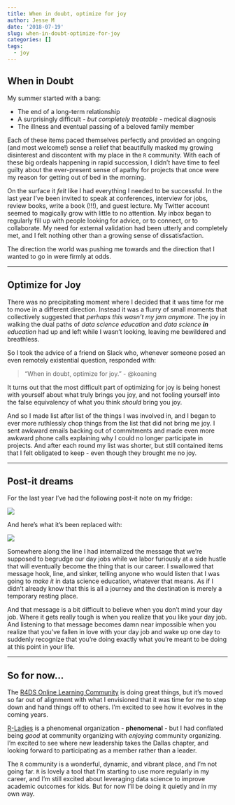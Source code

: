 ```yaml
---
title: When in doubt, optimize for joy
author: Jesse M
date: '2018-07-19'
slug: when-in-doubt-optimize-for-joy
categories: []
tags:
  - joy
---
```


## When in Doubt
My summer started with a bang:

* The end of a long-term relationship
* A surprisingly difficult - _but completely treatable_ - medical diagnosis
* The illness and eventual passing of a beloved family member

Each of these items paced themselves perfectly and provided an ongoing (and most welcome!) sense a relief that beautifully masked my growing disinterest and discontent with my place in the `R` community. With each of these big ordeals happening in rapid succession, I didn't have time to feel guilty about the ever-present sense of apathy for projects that once were my reason for getting out of bed in the morning.

On the surface it _felt_ like I had everything I needed to be successful. In the last year I've been invited to speak at conferences, interview for jobs, review books, write a book (!!!), and guest lecture. My Twitter account seemed to magically grow with little to no attention. My inbox began to regularly fill up with people looking for advice, or to connect, or to collaborate. My need for external validation had been utterly and completely met, and I felt nothing other than a growing sense of dissatisfaction.

The direction the world was pushing me towards and the direction that I wanted to go in were firmly at odds.

*** 

## Optimize for Joy
There was no precipitating moment where I decided that it was time for me to move in a different direction. Instead it was a flurry of small moments that collectively suggested that _perhaps this wasn't my jam anymore._ The joy in walking the dual paths of _data science education_ and _data science **in** education_ had up and left while I wasn't looking, leaving me bewildered and breathless.

So I took the advice of a friend on Slack who, whenever someone posed an even remotely existential question, responded with: 

> "When in doubt, optimize for joy." - @koaning

It turns out that the most difficult part of optimizing for joy is being honest with yourself about what truly brings you joy, and not fooling yourself into the false equivalency of what you think _should_ bring you joy.

And so I made list after list of the things I was involved in, and I began to ever more ruthlessly chop things from the list that did not bring me joy. I sent awkward emails backing out of commitments and made even more awkward phone calls explaining why I could no longer participate in projects. And after each round my list was shorter, but still contained items that I felt obligated to keep - even though they brought me no joy.

***

## Post-it dreams
For the last year I've had the following post-it note on my fridge:

![](https://i.imgur.com/o1V7owR.jpg)

And here's what it's been replaced with: 

![](https://i.imgur.com/umaNGft.jpg)

Somewhere along the line I had internalized the message that we're supposed to begrudge our day jobs while we labor furiously at a side hustle that will eventually become the thing that is our career. I swallowed that message hook, line, and sinker, telling anyone who would listen that I was going to _make it_ in data science education, whatever that means. As if I didn't already know that this is all a journey and the destination is merely a temporary resting place.

And that message is a bit difficult to believe when you don't mind your day job. Where it gets really tough is when you realize that you like your day job. And listening to that message becomes damn near impossible when you realize that you've fallen in love with your day job and wake up one day to suddenly recognize that you're doing exactly what you're meant to be doing at this point in your life.

***

## So for now...
The [R4DS Online Learning Community](http://www.rfordatasci.com/) is doing great things, but it's moved so far out of alignment with what I envisioned that it was time for me to step down and hand things off to others. I'm excited to see how it evolves in the coming years. 

[R-Ladies](https://rladies.org/) is a phenomenal organization - **phenomenal** - but I had conflated being _good_ at community organizing with _enjoying_ community organizing. I'm excited to see where new leadership takes the Dallas chapter, and looking forward to participating as a member rather than a leader.

The `R` community is a wonderful, dynamic, and vibrant place, and I'm not going far. `R` is lovely a tool that I'm starting to use more regularly in my career, and I'm still excited about leveraging data science to improve academic outcomes for kids. But for now I'll be doing it quietly and in my own way. 


